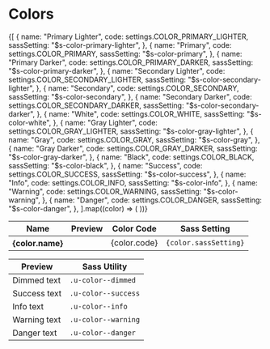 
<Meta title="Settings/Colors" />

# Colors

<Canvas>
  <Story name="default">
    <Table>
      <thead>
        <tr>
          <th>Name</th>
          <th>Preview</th>
          <th>Color Code</th>
          <th>Sass Setting</th>
        </tr>
      </thead>
      <tbody>
        {[
          {
            name: "Primary Lighter",
            code: settings.COLOR_PRIMARY_LIGHTER,
            sassSetting: "$s-color-primary-lighter",
          },
          {
            name: "Primary",
            code: settings.COLOR_PRIMARY,
            sassSetting: "$s-color-primary",
          },
          {
            name: "Primary Darker",
            code: settings.COLOR_PRIMARY_DARKER,
            sassSetting: "$s-color-primary-darker",
          },
          {
            name: "Secondary Lighter",
            code: settings.COLOR_SECONDARY_LIGHTER,
            sassSetting: "$s-color-secondary-lighter",
          },
          {
            name: "Secondary",
            code: settings.COLOR_SECONDARY,
            sassSetting: "$s-color-secondary",
          },
          {
            name: "Secondary Darker",
            code: settings.COLOR_SECONDARY_DARKER,
            sassSetting: "$s-color-secondary-darker",
          },
          {
            name: "White",
            code: settings.COLOR_WHITE,
            sassSetting: "$s-color-white",
          },
          {
            name: "Gray Lighter",
            code: settings.COLOR_GRAY_LIGHTER,
            sassSetting: "$s-color-gray-lighter",
          },
          {
            name: "Gray",
            code: settings.COLOR_GRAY,
            sassSetting: "$s-color-gray",
          },
          {
            name: "Gray Darker",
            code: settings.COLOR_GRAY_DARKER,
            sassSetting: "$s-color-gray-darker",
          },
          {
            name: "Black",
            code: settings.COLOR_BLACK,
            sassSetting: "$s-color-black",
          },
          {
            name: "Success",
            code: settings.COLOR_SUCCESS,
            sassSetting: "$s-color-success",
          },
          {
            name: "Info",
            code: settings.COLOR_INFO,
            sassSetting: "$s-color-info",
          },
          {
            name: "Warning",
            code: settings.COLOR_WARNING,
            sassSetting: "$s-color-warning",
          },
          {
            name: "Danger",
            code: settings.COLOR_DANGER,
            sassSetting: "$s-color-danger",
          },
        ].map((color) => (
          <tr key={color.code}>
            <th>{color.name}</th>
            <td>
              <span
                className="storybook-swatch"
                style={{ backgroundColor: color.code }}
              ></span>
            </td>
            <td>{color.code}</td>
            <td>
              <code className="u-select--all">{color.sassSetting}</code>
            </td>
          </tr>
        ))}
      </tbody>
    </Table>
  </Story>
</Canvas>

<Canvas>
  <Story name="Text">
    <Table>
      <thead>
        <tr>
          <th>Preview</th>
          <th>Sass Utility</th>
        </tr>
      </thead>
      <tbody>
        <tr>
          <td>
            <span className="u-color--dimmed">Dimmed text</span>
          </td>
          <td>
            <code className="u-select--all">.u-color--dimmed</code>
          </td>
        </tr>
        <tr>
          <td>
            <span className="u-color--success">Success text</span>
          </td>
          <td>
            <code className="u-select--all">.u-color--success</code>
          </td>
        </tr>
        <tr>
          <td>
            <span className="u-color--info">Info text</span>
          </td>
          <td>
            <code className="u-select--all">.u-color--info</code>
          </td>
        </tr>
        <tr>
          <td>
            <span className="u-color--warning">Warning text</span>
          </td>
          <td>
            <code className="u-select--all">.u-color--warning</code>
          </td>
        </tr>
        <tr>
          <td>
            <span className="u-color--danger">Danger text</span>
          </td>
          <td>
            <code className="u-select--all">.u-color--danger</code>
          </td>
        </tr>
      </tbody>
    </Table>
  </Story>
</Canvas>
